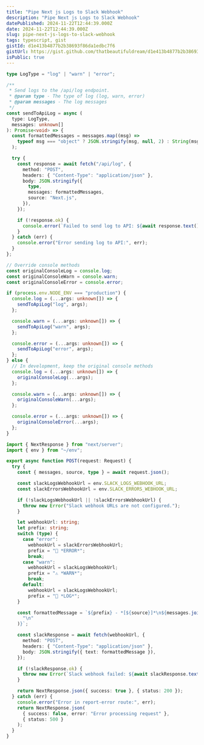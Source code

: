 ```yaml
---
title: "Pipe Next js Logs to Slack Webhook"
description: "Pipe Next js Logs to Slack Webhook"
datePublished: 2024-11-22T12:44:39.000Z
date: 2024-11-22T12:44:39.000Z
slug: pipe-next-js-logs-to-slack-webhook
tags: typescript, gist
gistId: d1e413b4877b2b38693f86da1edbc7f6
gistUrl: https://gist.github.com/thatbeautifuldream/d1e413b4877b2b38693f86da1edbc7f6
isPublic: true
---
```


```typescript title="logger.ts"
type LogType = "log" | "warn" | "error";

/**
 * Send logs to the /api/log endpoint.
 * @param type - The type of log (log, warn, error)
 * @param messages - The log messages
 */
const sendToApiLog = async (
  type: LogType,
  messages: unknown[]
): Promise<void> => {
  const formattedMessages = messages.map((msg) =>
    typeof msg === "object" ? JSON.stringify(msg, null, 2) : String(msg)
  );

  try {
    const response = await fetch("/api/log", {
      method: "POST",
      headers: { "Content-Type": "application/json" },
      body: JSON.stringify({
        type,
        messages: formattedMessages,
        source: "Next.js",
      }),
    });

    if (!response.ok) {
      console.error(`Failed to send log to API: ${await response.text()}`);
    }
  } catch (err) {
    console.error("Error sending log to API:", err);
  }
};

// Override console methods
const originalConsoleLog = console.log;
const originalConsoleWarn = console.warn;
const originalConsoleError = console.error;

if (process.env.NODE_ENV === "production") {
  console.log = (...args: unknown[]) => {
    sendToApiLog("log", args);
  };

  console.warn = (...args: unknown[]) => {
    sendToApiLog("warn", args);
  };

  console.error = (...args: unknown[]) => {
    sendToApiLog("error", args);
  };
} else {
  // In development, keep the original console methods
  console.log = (...args: unknown[]) => {
    originalConsoleLog(...args);
  };

  console.warn = (...args: unknown[]) => {
    originalConsoleWarn(...args);
  };

  console.error = (...args: unknown[]) => {
    originalConsoleError(...args);
  };
}

```

```typescript title="route.ts"
import { NextResponse } from "next/server";
import { env } from "~/env";

export async function POST(request: Request) {
  try {
    const { messages, source, type } = await request.json();

    const slackLogsWebhookUrl = env.SLACK_LOGS_WEBHOOK_URL;
    const slackErrorsWebhookUrl = env.SLACK_ERRORS_WEBHOOK_URL;

    if (!slackLogsWebhookUrl || !slackErrorsWebhookUrl) {
      throw new Error("Slack webhook URLs are not configured.");
    }

    let webhookUrl: string;
    let prefix: string;
    switch (type) {
      case "error":
        webhookUrl = slackErrorsWebhookUrl;
        prefix = "🚨 *ERROR*";
        break;
      case "warn":
        webhookUrl = slackLogsWebhookUrl;
        prefix = "⚠️ *WARN*";
        break;
      default:
        webhookUrl = slackLogsWebhookUrl;
        prefix = "📝 *LOG*";
    }

    const formattedMessage = `${prefix} - *[${source}]*\n${messages.join(
      "\n"
    )}`;

    const slackResponse = await fetch(webhookUrl, {
      method: "POST",
      headers: { "Content-Type": "application/json" },
      body: JSON.stringify({ text: formattedMessage }),
    });

    if (!slackResponse.ok) {
      throw new Error(`Slack webhook failed: ${await slackResponse.text()}`);
    }

    return NextResponse.json({ success: true }, { status: 200 });
  } catch (err) {
    console.error("Error in report-error route:", err);
    return NextResponse.json(
      { success: false, error: "Error processing request" },
      { status: 500 }
    );
  }
}

```

